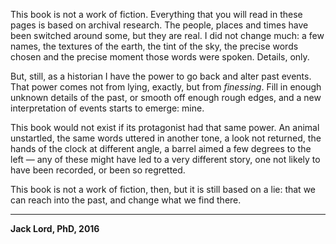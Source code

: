 This book is not a work of fiction. Everything that you will read in these pages is based on archival research. The people, places and times have been switched around some, but they are real. I did not change much: a few names, the textures of the earth, the tint of the sky, the precise words chosen and the precise moment those words were spoken. Details, only.

But, still, as a historian I have the power to go back and alter past events. That power comes not from lying, exactly, but from *finessing*. Fill in enough unknown details of the past, or smooth off enough rough edges, and a new interpretation of events starts to emerge: mine. 

This book would not exist if its protagonist had that same power. An animal unstartled, the same words uttered in another tone, a look not returned, the hands of the clock at different angle, a barrel aimed a few degrees to the left — any of these might have led to a very different story, one not likely to have been recorded, or been so regretted.      

This book is not a work of fiction, then, but it is still based on a lie: that we can reach into the past, and change what we find there.

***

**Jack Lord, PhD, 2016**